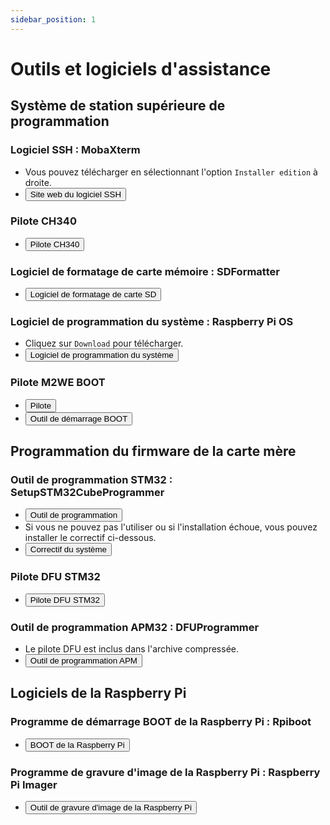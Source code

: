 ```yaml
---
sidebar_position: 1
---
```


# Outils et logiciels d'assistance

## **Système de station supérieure de programmation**

### Logiciel SSH : MobaXterm
* Vous pouvez télécharger en sélectionnant l'option `Installer edition` à droite.
* <Button variant="contained" disableElevation href="https://mobaxterm.mobatek.net/download-home-edition.html">Site web du logiciel SSH</Button>

### Pilote CH340
* <Button variant="contained" disableElevation href="https://cdn.mellow.klipper.cn/EXE/CH340.zip">Pilote CH340</Button>

### Logiciel de formatage de carte mémoire : SDFormatter
* <Button variant="contained" disableElevation href="https://www.waveshare.net/w/upload/d/d7/Panasonic_SDFormatter.zip">Logiciel de formatage de carte SD</Button>

### Logiciel de programmation du système : Raspberry Pi OS
* Cliquez sur `Download` pour télécharger.
* <Button variant="contained" disableElevation href="https://www.raspberrypi.com/software/">Logiciel de programmation du système</Button>

### Pilote M2WE BOOT
* <Button variant="contained" disableElevation href="https://cdn.mellow.klipper.cn/Utils/zadig-2.7.exe">Pilote</Button>
* <Button variant="contained" disableElevation href="https://cdn.mellow.klipper.cn/Utils/FLY-BOOT-Setup.msi">Outil de démarrage BOOT</Button>

## **Programmation du firmware de la carte mère**

### Outil de programmation STM32 : SetupSTM32CubeProgrammer
* <Button variant="contained" disableElevation href="https://cdn.mellow.klipper.cn/EXE/SetupSTM32CubeProgrammer_win64.zip">Outil de programmation</Button>
* Si vous ne pouvez pas l'utiliser ou si l'installation échoue, vous pouvez installer le correctif ci-dessous.
* <Button variant="contained" disableElevation href="https://cdn.mellow.klipper.cn/EXE/%E5%BE%AE%E8%BD%AF%E5%B8%B8%E7%94%A8%E8%BF%90%E8%A1%8C%E5%BA%93%E5%90%88%E9%9B%86.zip">Correctif du système</Button>

### Pilote DFU STM32
* <Button variant="contained" disableElevation href="https://cdn.mellow.klipper.cn/EXE/STM32DFU.zip">Pilote DFU STM32</Button>

### Outil de programmation APM32 : DFUProgrammer
* Le pilote DFU est inclus dans l'archive compressée.
* <Button variant="contained" disableElevation href="https://cdn.mellow.klipper.cn/EXE/DFUProgrammer.zip">Outil de programmation APM</Button>

## **Logiciels de la Raspberry Pi**

### Programme de démarrage BOOT de la Raspberry Pi : Rpiboot
* <Button variant="contained" disableElevation href="https://files.waveshare.net/wiki/w/upload/f/f3/Rpiboot_setup.zip">BOOT de la Raspberry Pi</Button>

### Programme de gravure d'image de la Raspberry Pi : Raspberry Pi Imager
* <Button variant="contained" disableElevation href="https://www.raspberrypi.com/software/">Outil de gravure d'image de la Raspberry Pi</Button>
